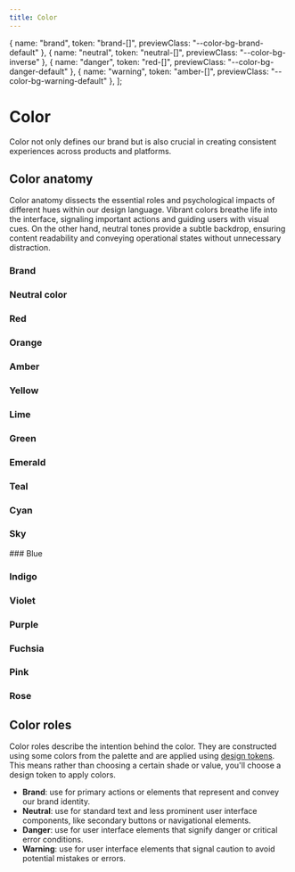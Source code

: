 ```yaml
---
title: Color
---
```



  { name: "brand", token: "brand-[]", previewClass: "--color-bg-brand-default" },
  { name: "neutral", token: "neutral-[]", previewClass: "--color-bg-inverse" },
  { name: "danger", token: "red-[]", previewClass: "--color-bg-danger-default" },
  { name: "warning", token: "amber-[]", previewClass: "--color-bg-warning-default" },
];

# Color

Color not only defines our brand but is also crucial in creating consistent experiences across products and platforms.

## Color anatomy

Color anatomy dissects the essential roles and psychological impacts of different hues within our design language. Vibrant colors breathe life into the interface, signaling important actions and guiding users with visual cues. On the other hand, neutral tones provide a subtle backdrop, ensuring content readability and conveying operational states without unnecessary distraction.

### Brand

<FoundationsColor color="brand" />

### Neutral color

<FoundationsColor color="neutral" />

### Red

<FoundationsColor color="red" />

### Orange

<FoundationsColor color="orange" />

### Amber

<FoundationsColor color="amber" />

### Yellow

<FoundationsColor color="yellow" />

### Lime

<FoundationsColor color="lime" />

### Green

<FoundationsColor color="green" />

### Emerald

<FoundationsColor color="emerald" />

### Teal

<FoundationsColor color="teal" />

### Cyan

<FoundationsColor color="cyan" />

### Sky

<FoundationsColor color="sky" />
### Blue
<FoundationsColor color="blue" />

### Indigo

<FoundationsColor color="indigo" />

### Violet

<FoundationsColor color="violet" />

### Purple

<FoundationsColor color="purple" />

### Fuchsia

<FoundationsColor color="fuchsia" />

### Pink

<FoundationsColor color="pink" />

### Rose

<FoundationsColor color="rose" />

## Color roles

Color roles describe the intention behind the color. They are constructed using some colors from the palette and are applied using [design tokens](/tokens/color).
This means rather than choosing a certain shade or value, you'll choose a design token to apply colors.

<ColorRoles colorRoles={colorRolesData} />

- **Brand**: use for primary actions or elements that represent and convey our brand identity.
- **Neutral**: use for standard text and less prominent user interface components, like secondary buttons or navigational elements.
- **Danger**: use for user interface elements that signify danger or critical error conditions.
- **Warning**: use for user interface elements that signal caution to avoid potential mistakes or errors.
